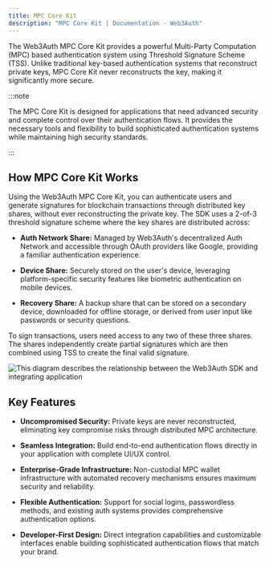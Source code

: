 ```yaml
---
title: MPC Core Kit
description: "MPC Core Kit | Documentation - Web3Auth"
---
```



The Web3Auth MPC Core Kit provides a powerful Multi-Party Computation (MPC) based authentication
system using Threshold Signature Scheme (TSS). Unlike traditional key-based authentication systems
that reconstruct private keys, MPC Core Kit never reconstructs the key, making it significantly more
secure.

:::note

The MPC Core Kit is designed for applications that need advanced security and complete control over
their authentication flows. It provides the necessary tools and flexibility to build sophisticated
authentication systems while maintaining high security standards.

:::

## How MPC Core Kit Works

Using the Web3Auth MPC Core Kit, you can authenticate users and generate signatures for blockchain
transactions through distributed key shares, without ever reconstructing the private key. The SDK
uses a 2-of-3 threshold signature scheme where the key shares are distributed across:

- **Auth Network Share:** Managed by Web3Auth's decentralized Auth Network and accessible through
  OAuth providers like Google, providing a familiar authentication experience.

- **Device Share:** Securely stored on the user's device, leveraging platform-specific security
  features like biometric authentication on mobile devices.

- **Recovery Share:** A backup share that can be stored on a secondary device, downloaded for
  offline storage, or derived from user input like passwords or security questions.

To sign transactions, users need access to any two of these three shares. The shares independently
create partial signatures which are then combined using TSS to create the final valid signature.

<picture>
  <source srcset={KeyManagementLight} media="(prefers-color-scheme: light)" />
  <source srcset={KeyManagementDark} media="(prefers-color-scheme: dark)" />
  <img
    src={KeyManagementLight}
    style={{ display: "block", maxHeight: "600px", margin: "20px auto" }}
    alt="This diagram describes the relationship between the Web3Auth SDK and integrating application"
  />
</picture>

## Key Features

- **Uncompromised Security:** Private keys are never reconstructed, eliminating key compromise risks
  through distributed MPC architecture.

- **Seamless Integration:** Build end-to-end authentication flows directly in your application with
  complete UI/UX control.

- **Enterprise-Grade Infrastructure:** Non-custodial MPC wallet infrastructure with automated
  recovery mechanisms ensures maximum security and reliability.

- **Flexible Authentication:** Support for social logins, passwordless methods, and existing auth
  systems provides comprehensive authentication options.

- **Developer-First Design:** Direct integration capabilities and customizable interfaces enable
  building sophisticated authentication flows that match your brand.
